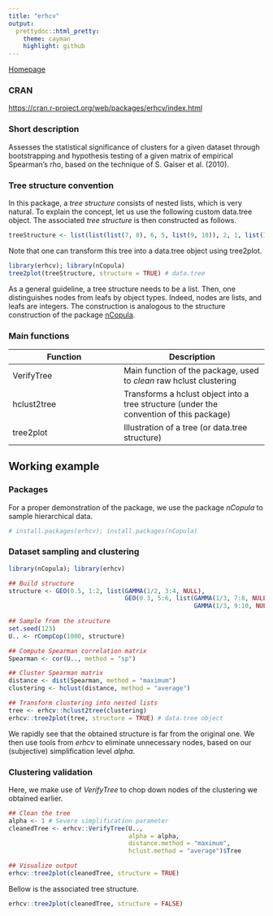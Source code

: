 ```yaml
---
title: "erhcv"
output:
  prettydoc::html_pretty:
    theme: cayman
    highlight: github
---
```


[Homepage](https://spgadou.github.io)

### CRAN

[https://cran.r-project.org/web/packages/erhcv/index.html](https://cran.r-project.org/web/packages/erhcv/index.html)

### Short description

Assesses the statistical significance of clusters for a given dataset through bootstrapping and hypothesis testing of a given matrix of empirical Spearman's rho, based on the technique of S. Gaiser et al. (2010). 

### Tree structure convention

In this package, a *tree structure* consists of nested lists, which is very natural. To explain the concept, let us use the following custom data.tree object.
The associated *tree structure* is then constructed as follows.
```r
treeStructure <- list(list(list(7, 8), 6, 5, list(9, 10)), 2, 1, list(3, 4))
```

Note that one can transform this tree into a data.tree object using tree2plot.
```r
library(erhcv); library(nCopula)
tree2plot(treeStructure, structure = TRUE) # data.tree
```
As a general guideline, a tree structure needs to be a list. Then, one distinguishes nodes from leafs by object types. Indeed, nodes are lists, and leafs are integers. The construction is analogous to the structure construction of the package [nCopula](https://cran.r-project.org/web/packages/nCopula/index.html).

### Main functions

Function | Description
----------| -------------
VerifyTree | Main function of the package, used to *clean* raw hclust clustering
hclust2tree | Transforms a hclust object into a tree structure (under the convention of this package)
tree2plot | Illustration of a tree (or data.tree structure)

## Working example

### Packages

For a proper demonstration of the package, we use the package *nCopula* to sample hierarchical data.

```r
# install.packages(erhcv); install.packages(nCopula)
```

### Dataset sampling and clustering

```r
library(nCopula); library(erhcv)

## Build structure
structure <- GEO(0.5, 1:2, list(GAMMA(1/2, 3:4, NULL),
                                GEO(0.3, 5:6, list(GAMMA(1/3, 7:8, NULL),
                                                   GAMMA(1/3, 9:10, NULL)))))
                                                   
## Sample from the structure
set.seed(123)
U.. <- rCompCop(1000, structure)

## Compute Spearman correlation matrix
Spearman <- cor(U.., method = "sp")

## Cluster Spearman matrix
distance <- dist(Spearman, method = "maximum")
clustering <- hclust(distance, method = "average")

## Transform clustering into nested lists
tree <- erhcv::hclust2tree(clustering)
erhcv::tree2plot(tree, structure = TRUE) # data.tree object
```

We rapidly see that the obtained structure is far from the original one. We then use tools from *erhcv* to eliminate unnecessary nodes, based on our (subjective) simplification level *alpha*.

### Clustering validation

Here, we make use of *VerifyTree* to chop down nodes of the clustering we obtained earlier. 

```r
## Clean the tree
alpha <- 1 # Severe simplification parameter
cleanedTree <- erhcv::VerifyTree(U..,
                                 alpha = alpha,
                                 distance.method = "maximum",
                                 hclust.method = "average")$Tree

## Visualize output
erhcv::tree2plot(cleanedTree, structure = TRUE)
```

Bellow is the associated tree structure.

```r
erhcv::tree2plot(cleanedTree, structure = FALSE)
```
